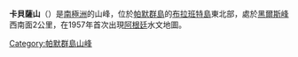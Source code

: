 {{Coord|64|8|S|62|11|W|source:GNIS|display=title}}

'''卡貝薩山'''（{{lang-en|Mount Cabeza}}）是[[南極洲|南極洲]]的山峰，位於[[帕默群島|帕默群島]]的[[布拉班特島|布拉班特島]]東北部，處於[[黑爾斯峰|黑爾斯峰]]西南面2公里，在1957年首次出現[[阿根廷|阿根廷]]水文地圖。

{{DEFAULTSORT:Mount Cabeza}}
[[Category:帕默群島山峰|Category:帕默群島山峰]]


{{PalmerArchipelago-geo-stub}}